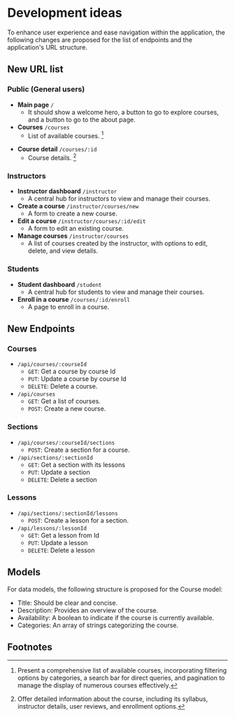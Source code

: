 # Development ideas

To enhance user experience and ease navigation within the application, the following changes are 
proposed for the list of endpoints and the application's URL structure.

## New URL list 

### Public (General users)
- **Main page** `/` 
  - It should show a welcome hero, a button to go to explore courses, and a button to go to the about page. 
- **Courses** `/courses`
  - List of available courses. [^1]
[^1]: Present a comprehensive list of available courses, incorporating filtering options
by categories, a search bar for direct queries, and pagination to manage the display of numerous courses effectively.
- **Course detail**  `/courses/:id` 
  - Course details. [^2]
  [^2]: Offer detailed information about the course, 
  including its syllabus, instructor details, user reviews, and enrollment options.

### Instructors
- **Instructor dashboard** `/instructor`
  - A central hub for instructors to view and manage their courses.
- **Create a course** `/instructor/courses/new`
  - A form to create a new course.
- **Edit a course** `/instructor/courses/:id/edit`
  - A form to edit an existing course.
- **Manage courses** `/instructor/courses`
  - A list of courses created by the instructor, with options to edit, delete, and view details.

### Students
- **Student dashboard** `/student`
  - A central hub for students to view and manage their courses.
- **Enroll in a course** `/courses/:id/enroll`
  - A page to enroll in a course.


## New Endpoints 
### Courses


- `/api/courses/:courseId`
  - `GET`: Get a course by course Id
  - `PUT`: Update a course by course Id
  - `DELETE`: Delete a course.
- `/api/courses`
  - `GET`: Get a list of courses.
  - `POST`: Create a new course.

### Sections
- `/api/courses/:courseId/sections`
  - `POST`: Create a section for a course.
- `/api/sections/:sectionId`
  - `GET`: Get a section with its lessons
  - `PUT`: Update a section
  - `DELETE`: Delete a section

### Lessons
- `/api/sections/:sectionId/lessons`
  - `POST`: Create a lesson for a section.
- `/api/lessons/:lessonId`
  - `GET`: Get a lesson from Id
  - `PUT`: Update a lesson
  - `DELETE`: Delete a lesson


## Models 
For data models, the following structure is proposed for the Course model:

- Title: Should be clear and concise.
- Description: Provides an overview of the course.
- Availability: A boolean to indicate if the course is currently available.
- Categories: An array of strings categorizing the course.

## Footnotes
